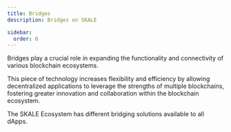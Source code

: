 ```yaml
---
title: Bridges
description: Bridges on SKALE

sidebar:
  order: 0
---
```



Bridges play a crucial role in expanding the functionality and connectivity of various blockchain ecosystems. 

This piece of technology increases flexibility and efficiency by allowing decentralized applications to leverage the strengths of multiple blockchains, fostering greater innovation and collaboration within the blockchain ecosystem.

The SKALE Ecosystem has different bridging solutions available to all dApps.

<CardGrid>
	<LinkCard
		title="SKALE IMA"
		href="/builders/tools/bridges/skale-native-bridge"
		description="SKALE Native Bridge"
	/>
	<LinkCard
		title="Meson Finance"
		href="/builders/tools/bridges/meson-fi"
		description="Bridge conecting SKALE to over 35 different chains"
	/>
	<LinkCard
		title="LayerZero"
		href="/builders/tools/bridges/layer-zero"
		description="Cross-Chain messaging protocol"
	/>
</CardGrid>
